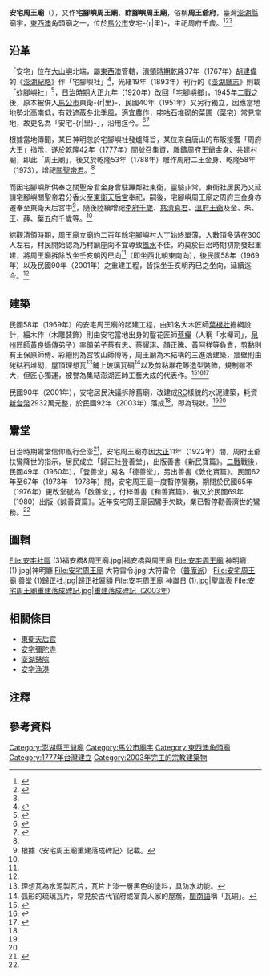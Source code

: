 {{東亞廟宇
|name=安宅周王廟<br/>Anzhai Zhouwang Temple
|img=File:安宅社區 (6)周王廟立面.jpg
|image_width=300px
|img_capt=立面、廟埕
|type=王爺廟、角頭廟
|god=周府千歲<br/>關聖帝君<br/>慈濟真君
|location={{TWN}} 880 澎湖縣馬公市安宅-{r|里}-8號
|open_year= 相傳為 {{QIN}}[[乾隆|乾隆]]42年（公元1777年）
|cere_date=[[農曆|農曆]]十月十七
|pinyin=Ān-zhái zhōu-wáng miào
|tl=An-the̍h Tsiu-ông biō
|people=[[蔡櫸|蔡櫸]]
}}

'''安宅周王廟'''（{{Lang-nan-tw|An-the̍h Tsiu-ông biō}}），又作'''宅腳嶼周王廟'''、'''蚱腳嶼周王廟'''，俗稱'''周王爺府'''，臺灣[[澎湖縣|澎湖縣]]廟宇，[[東西澳|東西澳]]角頭廟之一，位於[[馬公市|馬公市]]安宅-{r|里}-，主祀周府千歲。<ref name=":1">{{Cite web|title=〈周王廟〉|url=https://penghu.info/OBC1B102D9769EA21832|accessdate=|author=|date=|format=|publisher=Penghu.Info｜澎湖知識服務平台|language=zh-tw|archiveurl=https://web.archive.org/web/20201026085726/https://penghu.info/OBC1B102D9769EA21832|archivedate=2020-10-26|dead-url=no}}</ref><ref>{{Cite web|title=〈周王廟〉|url=http://crgis.rchss.sinica.edu.tw/temples/PenghuCounty/magung/1601007-ZWM|accessdate=|author=|date=|format=|publisher=文化資源地理資訊系統|language=zh-tw|archiveurl=https://web.archive.org/web/20210116162450/http://crgis.rchss.sinica.edu.tw/temples/PenghuCounty/magung/1601007-ZWM|archivedate=2021-01-16|dead-url=no}}</ref><ref name=":0" />

== 沿革 ==
「安宅」位在[[澎湖本島|大山嶼]]北端，屬[[東西澚|東西澳]]管轄，[[臺灣清治時期|清領時期]][[乾隆|乾隆]]37年（1767年）[[胡建偉|胡建偉]]的《[[澎湖紀略|澎湖紀略]]》作「宅腳嶼社」<ref>{{Cite web|title=〈澎湖記略〉|url=https://penghu.info/OBBE90D3EB96E50795F2|accessdate=|author=|date=|last=楊|first=麗祝|year=2005|format=|publisher=Penghu.Info｜澎湖知識服務平台|language=zh-tw|archive-date=2019-04-06|archive-url=https://web.archive.org/web/20190406024524/https://penghu.info/OBBE90D3EB96E50795F2|dead-url=no}}</ref>，光緒19年（1893年）刊行的《[[澎湖廳志|澎湖廳志]]》則載「蚱腳嶼社」<ref>{{Cite web|title=〈澎湖廳志〉|url=https://penghu.info/OB85664F16D783170C39|accessdate=|author=|date=|last=楊|first=麗祝|year=2005|format=|publisher=Penghu.Info｜澎湖知識服務平台|language=zh-tw|archive-date=2019-04-06|archive-url=https://web.archive.org/web/20190406024513/https://penghu.info/OB85664F16D783170C39|dead-url=no}}</ref>，[[台灣日治時期|日治時期]]大正九年（1920年）改回「宅腳嶼鄉」，1945年[[第二次世界大战|二戰]]之後，原本被併入[[馬公市|馬公市]]東衛-{r|里}-，民國40年（1951年）又另行獨立，因應當地地勢北高南低，有效遮蔽冬北[[季風|季風]]，適宜農作，[[硓𥑮石|咾咕石]]堆砌的菜圃（[[菜宅|菜宅]]）常見當地，故更名為「安宅-{r|里}-」，沿用迄今。<ref name=":0">{{Cite web|title=〈安宅里〉|url=https://penghu.info/OB9A0F73F2F3B1ADD9CE|accessdate=|author=|date=|last=顏|first=尚文|year=2005|format=|publisher=Penghu.Info｜澎湖知識服務平台|language=zh-tw|archiveurl=https://web.archive.org/web/20201022112544/https://penghu.info/OB9A0F73F2F3B1ADD9CE|archivedate=2020-10-22|dead-url=no}}</ref><ref>{{Cite web|title=〈里鄰介紹－安宅里〉|url=https://www.penghu.gov.tw/Tmakun/ch/home.jsp?id=98&act=view&dataserno=201706300035|accessdate=|author=|date=2017-06-30|format=|publisher=澎湖縣馬公市公所|language=zh-tw|archiveurl=https://web.archive.org/web/20201021174937/https://www.penghu.gov.tw/Tmakun/ch/home.jsp?id=98&act=view&dataserno=201706300035|archivedate=2020-10-21|dead-url=no}}</ref>

根據當地傳聞，某日神明忽於宅腳嶼社發爐降旨，某位來自唐山的布販接獲「周府大王」指示，遂於乾隆42年（1777年）間號召集資，雕鑄周府王爺金身、共建村廟，即此「周王廟」，後又於乾隆53年（1788年）雕作周府二王金身、乾隆58年（1973），增祀[[關聖帝君|關聖帝君]]。<ref name=":1" />

而因宅腳嶼所供奉之關聖帝君金身曾駐蹕鄰社東衛，靈驗非常，東衛社居民乃又延請宅腳嶼關聖帝君分香火至[[東衛天后宮|東衛天后宮]]奉祀，嗣後，宅腳嶼周王廟之周府三金身亦遷奉至東衛天后宮中<ref name=":0" group="注">根據〈安宅周王廟重建落成碑記〉記載。</ref>，隨後陸續增祀[[李府千歲|李府千歲]]、[[慈濟真君|慈濟真君]]、[[溫府王爺|溫府王爺]]及金、朱、王、薛、葉五府千歲等。<ref name=":1" />

綜觀清領時期，周王廟立廟約二百年餘宅腳嶼村人丁始終單薄，人數頂多落在300人左右，村民開始認為乃村廟座向不宜導致[[風水|風水]]不佳，約莫於日治時期初期發起重建，將周王廟拆除改坐壬亥朝丙巳向<ref name=":0" group="注" />（即坐西北朝東南向），後民國58年（1969年）以及民國90年（2001年）之重建工程，皆採坐壬亥朝丙巳之坐向，延續迄今。<ref name=":1" />

== 建築 ==
民國58年（1969年）的安宅周王廟的起建工程，由知名大木匠師[[葉根壯|葉根壯]]擔綱設計，細木作（木雕裝飾）則由安宅當地出身的鑿花匠師[[蔡櫸|蔡櫸]]（人稱「水櫸司」，[[泉州市|泉州]]匠師[[黃良_(匠師)|黃良]]嫡傳弟子）率領弟子蔡有忠、蔡耀琪、顏正騰、黃阿祥等負責，[[剪瓷雕|剪黏]]則有王保原師傅、彩繪則為宮牧山師傅等，周王廟為木結構的三進落建築，牆壁則由[[硓𥑮石|硓𥑮石]]堆砌，屋頂理想瓦<ref group="注">理想瓦為水泥製瓦片，瓦片上漆一層黑色的塗料，具防水功能。</ref>鋪上玻璃瓦硐<ref group="注">弧形的琉璃瓦片，常見於古代官府或富貴人家的屋簷，[[閩南語|閩南語]]稱「瓦硐」。</ref>以及剪黏堆花等造型裝飾，規制雖不大，但匠心獨運，被譽為集結澎湖匠師工藝大成的代表作。<ref name=":2">{{Cite web|title=〈觀鑿花，知匠心──追憶澎湖安宅周王廟〉|url=https://content.teldap.tw/index/blog/?p=3171|accessdate=|author=|date=2011-10-18|last=李|first=明儒|format=|publisher=數位典藏觀察室 Blog Collective Room|language=zh-tw|archiveurl=https://web.archive.org/web/20201026174753/https://content.teldap.tw/index/blog/?p=3171|archivedate=2020-10-26|dead-url=no}}</ref><ref name=":4">{{Cite book|title=《宮廟巧藝：跨越傳統的葉根壯大木作技術》|last=林|first=世超|last2=張|first2=宇彤|publisher=文化部文化資產局|year=2018|isbn=9789860561944|location=臺中市|pages=|language=zh-tw}}</ref><ref name=":6">{{Cite web|title=〈計畫背景．安宅周王廟(1969-2001)〉《重現澎湖匠師宮廟鑿花之美》|url=http://museum02.digitalarchives.tw/teldap/2010/An-Zhai/www.phwoodart.npu.edu.tw/index.html|accessdate=2018-05-10|author=|date=|publisher=|language=zh-tw|archiveurl=https://web.archive.org/web/20180510062618/http://museum02.digitalarchives.tw/teldap/2010/An-Zhai/www.phwoodart.npu.edu.tw/index.html|archivedate=2018-05-10|deadurl=no}}</ref>

民國90年（2001年），安宅居民決議拆除舊廟，改建成[[钢筋混凝土|RC]]樣貌的水泥建築，耗資[[新臺幣|新台幣]]2932萬元整，於民國92年（2003年）落成<ref name=":0" group="注" />，即為現狀。<ref name=":2" /><ref name=":6" />

== 鸞堂 ==
{{Main|澎湖鸞堂列表}}
日治時期鸞堂信仰風行全澎<ref name=":02">{{Cite book|title=《續修澎湖縣志．宗教志》|last=余|first=光弘|last2=黃|first2=有興|publisher=澎湖縣政府|year=2005|isbn=9860015198|location=澎湖縣|language=zh-tw}}</ref>，安宅周王廟亦因[[大正|大正]]11年（1922年）間，周府王爺扶鸞降世的指示，居民成立「歸正社登善堂」，出版善書《新民寶篇》。[[第二次世界大战|二戰]]戰後，民國49年（1960年），「登善堂」易名「德善堂」，另出善書《敦化寶篇》。民國62年至67年（1973年－1978年）間，安宅周王廟一度暫停鸞務，期間於民國65年（1976年）更改堂號為「啟善堂」，付梓善書《和善寶篇》，後又於民國69年（1980）出版《誠善寶篇》。近年安宅周王廟因鸞手欠缺，業已暫停勸善濟世的鸞務。<ref name=":1" />

== 圖輯 ==
<gallery mode="packed">
File:安宅社區 (3)福安橋&周王廟.jpg|福安橋與周王廟
File:安宅周王廟 神明廳 (1).jpg|神明廳
File:安宅周王廟 大符雷令.jpg|大符雷令（[[普庵派|普庵派]]）
File:安宅周王廟 善堂 (1)歸正社.jpg|歸正社匾額
File:安宅周王廟 神誕日 (1).jpg|聖誕表
File:安宅周王廟重建落成碑記.jpg|重建落成碑記（2003年）
</gallery>

== 相關條目 ==
*[[東衛天后宮|東衛天后宮]]
*[[安宅彌陀寺|安宅彌陀寺]]
*[[澎湖醫院|澎湖醫院]]
*[[安宅漁港|安宅漁港]]

== 注釋 ==
{{Commonscat|Anzhai Zhouwang Temple|安宅周王廟}}
{{Reflist|group=注}}
{{Coord|23.577647|N|119.602120|E|display=title|format=dms}}

== 參考資料 ==
{{Portal bar|臺灣|澎湖|道教|border=no}}
{{references|30em}}
{{澎湖縣馬公市寺廟列表}}
{{DEFAULTSORT:Anzhai}}
[[Category:澎湖縣王爺廟|Category:澎湖縣王爺廟]]
[[Category:馬公市廟宇|Category:馬公市廟宇]]
[[Category:東西澳角頭廟|Category:東西澳角頭廟]]
[[Category:1777年台灣建立|Category:1777年台灣建立]]
[[Category:2003年完工的宗教建築物|Category:2003年完工的宗教建築物]]